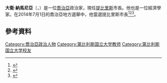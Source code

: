 {{Infobox person/Wikidata | fetchwikidata=ALL | onlysourced=yes }}
'''大衛·納馬尼亞'''（{{lang-ka|'''დავით ნარმანია'''}}，{{bd|1979年|3月7日||}}）是一位[[喬治亞|喬治亞]]政治家，現任[[提比里斯|提比里斯]]市長。他也是一位經濟學家。在2014年7月1日的喬治亞地方選舉中，他當選提比里斯市長<ref>{{cite news|title=Newly elected Tbilisi Mayor starts implementing his duties|url=http://agenda.ge/news/19020/eng|accessdate=3 August 2014|agency=Agenda.ge|date=2 August 2014|archive-date=2014-08-08|archive-url=https://web.archive.org/web/20140808053544/http://agenda.ge/news/19020/eng|dead-url=no}}</ref><ref>{{cite news|title=Narmania says Nora Todua's actions motivated by "motherly care"|url=http://www.tabula.ge/en/story/84830-narmania-says-nora-toduas-actions-motivated-by-motherly-care|accessdate=3 August 2014|agency=Tabula|date=21 June 2014|archive-date=2014-07-25|archive-url=https://web.archive.org/web/20140725053431/http://www.tabula.ge/en/story/84830-narmania-says-nora-toduas-actions-motivated-by-motherly-care|dead-url=no}}</ref><ref>{{cite news|title='Motherly Care' for Son in Elections|url=http://civil.ge/eng/article.php?id=27391|accessdate=3 August 2014|agency=Civil Georgia|date=20 June 2014|archive-date=2016-10-24|archive-url=https://web.archive.org/web/20161024090255/http://civil.ge/eng/article.php?id=27391|dead-url=no}}</ref>。

==參考資料==
{{Reflist}}
[[Category:喬治亞政治人物|Category:喬治亞政治人物]]
[[Category:第比利斯国立大学教师|Category:第比利斯国立大学教师]]
[[Category:第比利斯国立大学校友|Category:第比利斯国立大学校友]]
